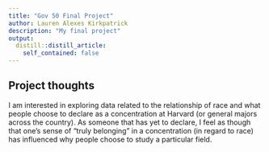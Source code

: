 ```yaml
---
title: "Gov 50 Final Project"
author: Lauren Alexes Kirkpatrick
description: "My final project"
output:
  distill::distill_article:
    self_contained: false
---
```




## Project thoughts

I am interested in exploring data related to the relationship of race and what people choose to declare as a concentration at Harvard (or general majors across the country). As someone that has yet to declare, I feel as though that one's sense of "truly belonging" in a concentration (in regard to race) has influenced why people choose to study a particular field.